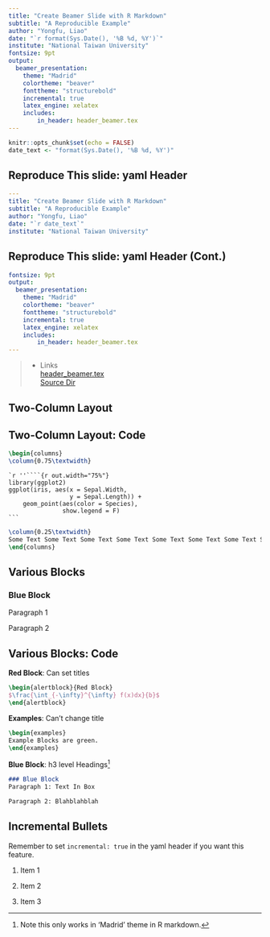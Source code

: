 ```yaml
---
title: "Create Beamer Slide with R Markdown"
subtitle: "A Reproducible Example"
author: "Yongfu, Liao"
date: "`r format(Sys.Date(), '%B %d, %Y')`"
institute: "National Taiwan University"
fontsize: 9pt
output:
  beamer_presentation:
    theme: "Madrid"
    colortheme: "beaver"
    fonttheme: "structurebold"
    incremental: true
    latex_engine: xelatex
    includes:
        in_header: header_beamer.tex
---
```


```r
knitr::opts_chunk$set(echo = FALSE)
date_text <- "format(Sys.Date(), '%B %d, %Y')"
```


## Reproduce This slide: yaml Header

```yaml
---
title: "Create Beamer Slide with R Markdown"
subtitle: "A Reproducible Example"
author: "Yongfu, Liao"
date: "`r date_text`"
institute: "National Taiwan University"
```

## Reproduce This slide: yaml Header (Cont.)
```yaml
fontsize: 9pt
output:
  beamer_presentation:
    theme: "Madrid"
    colortheme: "beaver"
    fonttheme: "structurebold"
    incremental: true
    latex_engine: xelatex
    includes:
        in_header: header_beamer.tex
---
```

> - Links  
[header_beamer.tex](https://github.com/liao961120/local_depend/blob/master/style_sheets/header_beamer.tex)  
[Source Dir](https://github.com/liao961120/local_depend/tree/master/GitHubPage/my_R_book/Rmarkdown_features/beamer)


## Two-Column Layout

\begin{columns}
\column{0.75\textwidth}

```r
library(ggplot2)
ggplot(iris, aes(x = Sepal.Width, y = Sepal.Length)) +
    geom_point(aes(color=Species), show.legend = F)
```

\column{0.25\textwidth}
Some Text Some Text Some Text Some Text Some Text Some Text Some Text Some Text Some Text.
\end{columns}

## Two-Column Layout: Code

```tex
\begin{columns}
\column{0.75\textwidth}
```
    `r ''````{r out.width="75%"}
    library(ggplot2)
    ggplot(iris, aes(x = Sepal.Width,
                     y = Sepal.Length)) +
        geom_point(aes(color = Species),
                   show.legend = F)
    ```
```tex
\column{0.25\textwidth}
Some Text Some Text Some Text Some Text Some Text Some Text Some Text Some Text Some Text.
\end{columns}
```

## Various Blocks
 
\begin{alertblock}{Red Block}
$\frac{\int_{-\infty}^{\infty} f(x)dx}{b}$
\end{alertblock}
 
\begin{examples}
Example Blocks are green.
\end{examples}

### Blue Block
Paragraph 1

Paragraph 2

## Various Blocks: Code

**Red Block**: Can set titles
```tex
\begin{alertblock}{Red Block}
$\frac{\int_{-\infty}^{\infty} f(x)dx}{b}$
\end{alertblock}
```

**Examples**: Can't change title
```tex
\begin{examples}
Example Blocks are green.
\end{examples}
```

**Blue Block**: h3 level Headings[^h3]
```markdown
### Blue Block
Paragraph 1: Text In Box

Paragraph 2: Blahblahblah
```

[^h3]: Note this only works in 'Madrid' theme in R markdown.


## Incremental Bullets

Remember to set `incremental: true` in the yaml header if you want this feature.

1. Item 1

2. Item 2

3. Item 3
